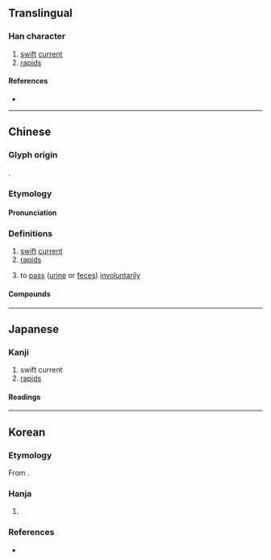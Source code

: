 {{also|濑|瀬}}
{{character info}}
==Translingual==
{{Han simplified forms|瀨|瀬|濑}}

===Han character===
{{Han char|rn=85|rad=水|as=16|sn=19|four=31186|canj=EDLC|ids=⿰氵賴}}

# [[swift]] [[current]]
# [[rapid]]s

====References====
* {{Han ref|kx=0660.200|dkj=18672|dj=1070.130|hdz=31782.050|uh=7028|ud=28712|bh=C375|bd=50037}}

----

==Chinese==
{{zh-forms|s=濑}}

===Glyph origin===
{{Han etym}}
{{Han compound|水|賴|alt1=氵|ls=psc|c1=s|c2=p|t1=water}}.

===Etymology===
{{rfe|zh}}

====Pronunciation====
{{zh-pron
|m=lài
|c=laai6
|mn=lōa/nāi
|mc=y
|oc=y
|ma=
|cat=n
}}

===Definitions===
{{zh-hanzi}}

# [[swift]] [[current]]
# [[rapid]]s
# {{lb|zh|Cantonese}} to [[pass]] ([[urine]] or [[feces]]) [[involuntarily]]
#: {{zh-x|我 就嚟 急 到 瀨 喇，可 唔 可以 去 廁所 呀？|I need to go so badly that I'm going to wet myself. Can I go to the washroom?|C}}

====Compounds====
{{zh-der|湍瀨|瀨戶內海|滲瀨|瀨尿|瀨嘢|瀨屎}}

----

==Japanese==
{{ja-kanji forms|瀬|瀨}}

===Kanji===
{{ja-kanji|grade=|rs=水16|shin=瀬}}

# swift current
# [[rapids]]

====Readings====
{{ja-readings
|on=らい
|kun=せ-
}}

----

==Korean==

===Etymology===
From {{der|ko|ltc|-}} {{ltc-l|瀨|id=1}}. {{hanja-hunmong|뢰〮|lwoy|地理#상05A}}

===Hanja===
{{ko-hanja-search}}
{{ko-hanja|여울|뢰||뇌}}

# {{hanja form of|[[뢰]]/[[뇌]]|[[rapids]]}}

===References===
* {{R:hanjadoc|6572}}